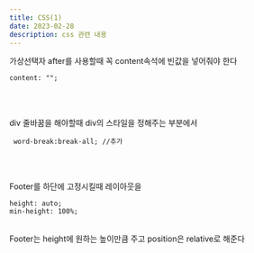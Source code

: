 ```yaml
---
title: CSS(1)
date: 2023-02-28
description: css 관련 내용
---
```


가상선택자 after를 사용할때
꼭 content속석에 빈값을 넣어줘야 한다

```tsx
content: "";
```

<br />
<br />

div 줄바꿈을 해야할때
div의 스타일을 정해주는 부분에서

```tsx
 word-break:break-all; //추가
```

<br />
<br />

Footer를 하단에 고정시킬때
레이아웃을

```tsx
height: auto;
min-height: 100%;
```

<br />
Footer는 height에 원하는 높이만큼 주고 position은 relative로 해준다
